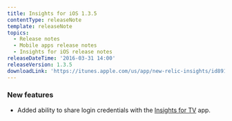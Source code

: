 ```yaml
---
title: Insights for iOS 1.3.5
contentType: releaseNote
template: releaseNote
topics:
  - Release notes
  - Mobile apps release notes
  - Insights for iOS release notes
releaseDateTime: '2016-03-31 14:00'
releaseVersion: 1.3.5
downloadLink: 'https://itunes.apple.com/us/app/new-relic-insights/id891431652?mt=8'
---
```


### New features

* Added ability to share login credentials with the [Insights for TV](/docs/mobile-apps/insights-app/features/insights-apple-tv-app) app.
